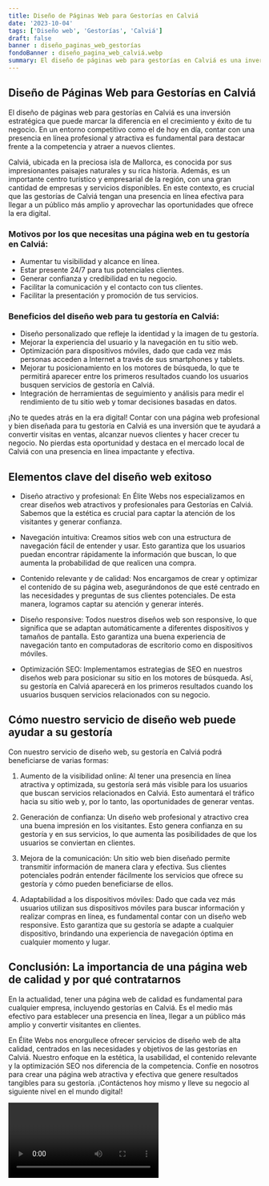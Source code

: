 ```yaml
---
title: Diseño de Páginas Web para Gestorías en Calviá
date: '2023-10-04'
tags: ['Diseño web', 'Gestorías', 'Calviá']
draft: false
banner : diseño_paginas_web_gestorías
fondoBanner : diseño_pagina_web_calviá.webp
summary: El diseño de páginas web para gestorías en Calviá es una inversión estratégica que puede marcar la diferencia en el crecimiento y éxito de tu negocio. En un entorno competitivo como el de hoy en día, contar con una presencia en línea profesional y atractiva es fundamental para destacar frente a la competencia y atraer a nuevos clientes.
---
```


## Diseño de Páginas Web para Gestorías en Calviá

El diseño de páginas web para gestorías en Calviá es una inversión estratégica que puede marcar la diferencia en el crecimiento y éxito de tu negocio. En un entorno competitivo como el de hoy en día, contar con una presencia en línea profesional y atractiva es fundamental para destacar frente a la competencia y atraer a nuevos clientes.

Calviá, ubicada en la preciosa isla de Mallorca, es conocida por sus impresionantes paisajes naturales y su rica historia. Además, es un importante centro turístico y empresarial de la región, con una gran cantidad de empresas y servicios disponibles. En este contexto, es crucial que las gestorías de Calviá tengan una presencia en línea efectiva para llegar a un público más amplio y aprovechar las oportunidades que ofrece la era digital.

### Motivos por los que necesitas una página web en tu gestoría en Calviá:

- Aumentar tu visibilidad y alcance en línea.
- Estar presente 24/7 para tus potenciales clientes.
- Generar confianza y credibilidad en tu negocio.
- Facilitar la comunicación y el contacto con tus clientes.
- Facilitar la presentación y promoción de tus servicios.

### Beneficios del diseño web para tu gestoría en Calviá:

- Diseño personalizado que refleje la identidad y la imagen de tu gestoría.
- Mejorar la experiencia del usuario y la navegación en tu sitio web.
- Optimización para dispositivos móviles, dado que cada vez más personas acceden a Internet a través de sus smartphones y tablets.
- Mejorar tu posicionamiento en los motores de búsqueda, lo que te permitirá aparecer entre los primeros resultados cuando los usuarios busquen servicios de gestoría en Calviá.
- Integración de herramientas de seguimiento y análisis para medir el rendimiento de tu sitio web y tomar decisiones basadas en datos.

¡No te quedes atrás en la era digital! Contar con una página web profesional y bien diseñada para tu gestoría en Calviá es una inversión que te ayudará a convertir visitas en ventas, alcanzar nuevos clientes y hacer crecer tu negocio. No pierdas esta oportunidad y destaca en el mercado local de Calviá con una presencia en línea impactante y efectiva.

<GifSeo />

<Cta />

## Elementos clave del diseño web exitoso

- Diseño atractivo y profesional: En Élite Webs nos especializamos en crear diseños web atractivos y profesionales para Gestorías en Calviá. Sabemos que la estética es crucial para captar la atención de los visitantes y generar confianza.

- Navegación intuitiva: Creamos sitios web con una estructura de navegación fácil de entender y usar. Esto garantiza que los usuarios puedan encontrar rápidamente la información que buscan, lo que aumenta la probabilidad de que realicen una compra.

- Contenido relevante y de calidad: Nos encargamos de crear y optimizar el contenido de su página web, asegurándonos de que esté centrado en las necesidades y preguntas de sus clientes potenciales. De esta manera, logramos captar su atención y generar interés.

- Diseño responsive: Todos nuestros diseños web son responsive, lo que significa que se adaptan automáticamente a diferentes dispositivos y tamaños de pantalla. Esto garantiza una buena experiencia de navegación tanto en computadoras de escritorio como en dispositivos móviles.

- Optimización SEO: Implementamos estrategias de SEO en nuestros diseños web para posicionar su sitio en los motores de búsqueda. Así, su gestoría en Calviá aparecerá en los primeros resultados cuando los usuarios busquen servicios relacionados con su negocio.

## Cómo nuestro servicio de diseño web puede ayudar a su gestoría

Con nuestro servicio de diseño web, su gestoría en Calviá podrá beneficiarse de varias formas:

1. Aumento de la visibilidad online: Al tener una presencia en línea atractiva y optimizada, su gestoría será más visible para los usuarios que buscan servicios relacionados en Calviá. Esto aumentará el tráfico hacia su sitio web y, por lo tanto, las oportunidades de generar ventas.

2. Generación de confianza: Un diseño web profesional y atractivo crea una buena impresión en los visitantes. Esto genera confianza en su gestoría y en sus servicios, lo que aumenta las posibilidades de que los usuarios se conviertan en clientes.

3. Mejora de la comunicación: Un sitio web bien diseñado permite transmitir información de manera clara y efectiva. Sus clientes potenciales podrán entender fácilmente los servicios que ofrece su gestoría y cómo pueden beneficiarse de ellos.

4. Adaptabilidad a los dispositivos móviles: Dado que cada vez más usuarios utilizan sus dispositivos móviles para buscar información y realizar compras en línea, es fundamental contar con un diseño web responsive. Esto garantiza que su gestoría se adapte a cualquier dispositivo, brindando una experiencia de navegación óptima en cualquier momento y lugar.

## Conclusión: La importancia de una página web de calidad y por qué contratarnos

En la actualidad, tener una página web de calidad es fundamental para cualquier empresa, incluyendo gestorías en Calviá. Es el medio más efectivo para establecer una presencia en línea, llegar a un público más amplio y convertir visitantes en clientes.

En Élite Webs nos enorgullece ofrecer servicios de diseño web de alta calidad, centrados en las necesidades y objetivos de las gestorías en Calviá. Nuestro enfoque en la estética, la usabilidad, el contenido relevante y la optimización SEO nos diferencia de la competencia. Confíe en nosotros para crear una página web atractiva y efectiva que genere resultados tangibles para su gestoría. ¡Contáctenos hoy mismo y lleve su negocio al siguiente nivel en el mundo digital!

<Video />

<CtaBot job='Gestorías' city='Calviá'/>

<Gmaps query='Calviá+españa+maps' />